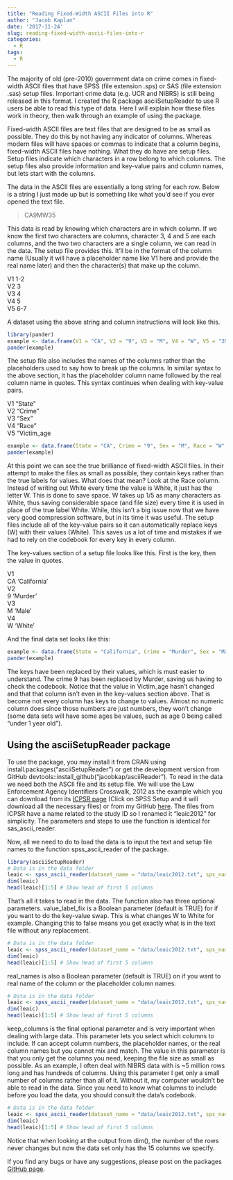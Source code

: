 ```yaml
---
title: "Reading Fixed-Width ASCII Files into R"
author: "Jacob Kaplan"
date: '2017-11-24'
slug: reading-fixed-width-ascii-files-into-r
categories:
  - R
tags:
  - R
---
```


The majority of old (pre-2010) government data on crime comes in fixed-width ASCII files that have SPSS (file extension .sps) or SAS (file extension .sas) setup files. Important crime data (e.g. UCR and NIBRS) is still being released in this format. I created the R package asciiSetupReader to use R users be able to read this type of data. Here I will explain how these files work in theory, then walk through an example of using the package.

Fixed-width ASCII files are text files that are designed to be as small as possible. They do this by not having any indicator of columns. Whereas modern files will have spaces or commas to indicate that a column begins, fixed-width ASCII files have nothing. What they do have are setup files. Setup files indicate which characters in a row belong to which columns. The setup files also provide information and key-value pairs and column names, but lets start with the columns.

The data in the ASCII files are essentially a long string for each row. Below is a string I just made up but is something like what you'd see if you ever opened the text file. 

> CA9MW35

This data is read by knowing which characters are in which column. If we know the first two characters are columns, character 3, 4 and 5 are each columns, and the two two characters are a single column, we can read in the data. The setup file provides this. It'll be in the format of the column name (Usually it will have a placeholder name like V1 here and provide the real name later) and then the character(s) that make up the column.

V1 1-2  
V2 3  
V3 4  
V4 5  
V5 6-7  

A dataset using the above string and column instructions will look like this.

```r
library(pander)
example <- data.frame(V1 = "CA", V2 = "9", V3 = "M", V4 = "W", V5 = "35")
pander(example)
```

The setup file also includes the names of the columns rather than the placeholders used to say how to break up the columns. In similar syntax to the above section, it has the placeholder column name followed by the real column name in quotes. This syntax continues when dealing with key-value pairs.

V1 "State"  
V2 "Crime"  
V3 "Sex"  
V4 "Race"  
V5 "Victim_age   

```r
example <- data.frame(State = "CA", Crime = "9", Sex = "M", Race = "W", Victim_age = "35")
pander(example)
```

At this point we can see the true brilliance of fixed-width ASCII files. In their attempt to make the files as small as possible, they contain keys rather than the true labels for values. What does that mean? Look at the Race column. Instead of writing out White every time the value is White, it just has the letter W. This is done to save space. W takes up 1/5 as many characters as White, thus saving considerable space (and file size) every time it is used in place of the true label White. While, this isn't a big issue now that we have very good compression software, but in its time it was useful. The setup files include all of the key-value pairs so it can automatically replace keys (W) with their values (White). This saves us a lot of time and mistakes if we had to rely on the codebook for every key in every column.

The key-values section of a setup file looks like this. First is the key, then the value in quotes.

V1  
CA 'California'  
V2   
9 'Murder'  
V3  
M 'Male'  
V4  
W 'White'  

And the final data set looks like this:

```r
example <- data.frame(State = "California", Crime = "Murder", Sex = "Male", Race = "White", Victim_age = "35")
pander(example)
```

The keys have been replaced by their values, which is must easier to understand. The crime 9 has been replaced by Murder, saving us having to check the codebook. Notice that the value in Victim_age hasn't changed and that that column isn't even in the key-values section above. That is become not every column has keys to change to values. Almost no numeric column does since those numbers are just numbers, they won't change (some data sets will have some ages be values, such as age 0 being called "under 1 year old"). 


## Using the asciiSetupReader package

To use the package, you may install it from CRAN using install.packages("asciiSetupReader") or get the development version from GitHub devtools::install_github("jacobkap/asciiReader"). To read in the data we need both the ASCII file and its setup file. We will use the Law Enforcement Agency Identifiers Crosswalk, 2012 as the example which you can download from its [ICPSR page](http://www.icpsr.umich.edu/icpsrweb/NACJD/studies/35158?q=leaic) (Click on SPSS Setup and it will download all the necessary files) or from my GitHub [here](). The files from ICPSR have a name related to the study ID so I renamed it "leaic2012" for simplicity. The parameters and steps to use the function is identical for sas_ascii_reader.

Now, all we need to do to load the data is to input the text and setup file names to the function spss_ascii_reader of the package.

```r
library(asciiSetupReader)
# Data is in the data folder
leaic <- spss_ascii_reader(dataset_name = "data/leaic2012.txt", sps_name = "data/leaic2012.sps")
dim(leaic)
head(leaic)[1:5] # Show head of first 5 columns
```

That's all it takes to read in the data. The function also has three optional parameters. value_label_fix is a Boolean parameter (default is TRUE) for if you want to do the key-value swap. This is what changes W to White for example. Changing this to false means you get exactly what is in the text file without any replacement.

```r
# Data is in the data folder
leaic <- spss_ascii_reader(dataset_name = "data/leaic2012.txt", sps_name = "data/leaic2012.sps", value_label_fix = FALSE)
dim(leaic)
head(leaic)[1:5] # Show head of first 5 columns
```

real_names is also a Boolean parameter (default is TRUE) on if you want to real name of the column or the placeholder column names.

```r
# Data is in the data folder
leaic <- spss_ascii_reader(dataset_name = "data/leaic2012.txt", sps_name = "data/leaic2012.sps", real_names = FALSE)
dim(leaic)
head(leaic)[1:5] # Show head of first 5 columns
```

keep_columns is the final optional parameter and is very important when dealing with large data. This parameter lets you select which columns to include. If can accept column numbers, the placeholder names, or the real column names but you cannot mix and match. The value in this parameter is that you only get the columns you need, keeping the file size as small as possible. As an example, I often deal with NIBRS data with is ~5 million rows long and has hundreds of columns. Using this parameter I get only a small number of columns rather than all of it. Without it, my computer wouldn't be able to read in the data. Since you need to know what columns to include before you load the data, you should consult the data's codebook. 

```r
# Data is in the data folder
leaic <- spss_ascii_reader(dataset_name = "data/leaic2012.txt", sps_name = "data/leaic2012.sps", keep_columns = c(1:5, 11:20))
dim(leaic)
head(leaic)[1:5] # Show head of first 5 columns
```

Notice that when looking at the output from dim(), the number of the rows never changes but now the data set only has the 15 columns we specify.

If you find any bugs or have any suggestions, please post on the packages [GitHub page](https://github.com/jacobkap/asciiReader). 
